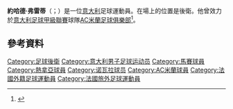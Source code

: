 {{Infobox football biography
| name        = 約哈德·弗雷蒂
| birth_date  = {{Birth date and age|1994|5|30|df=yes}}
| birth_place = [[法國|法國]][[馬賽|馬賽]]
| height      = 1.83 m
| position    = [[後衛|後衛]]
| currentclub = 
| clubnumber  = 
| youthyears1 = | youthclubs1 = [[馬賽奧林匹克|馬賽]]<ref>{{cite news|url=https://www.om.net/actualites/149165/les-13-ans-gagnent-la-coupe-cremieux|title=Les 13 ans gagnent la coupe Crémieux|date=16 June 2008|accessdate=3 May 2015|publisher=Olympique de Marseille|language=fr}}{{Dead link|date=2020年4月 |bot=InternetArchiveBot |fix-attempted=yes }}</ref>
| youthyears2 = {{0|0000}}–2012 | youthclubs2 = [[熱拿亞木球及足球會|熱拿亞]]
| youthyears3 = 2012 | youthclubs3 = → [[路華拿足球會|路華拿]] (外借)
| youthyears4 = 2012–2013 | youthclubs4 = [[AC米蘭|AC米蘭]]
| years1      = 2013–2015 | caps1  = 0  | goals1  = 0 | clubs1  = [[AC米蘭|AC米蘭]]
| years2      = 2013–2014 | caps2  = 9  | goals2  = 0 | clubs2  = → [[賓尼雲圖足球會|賓尼雲圖]] (外借)
| years3      = 2014–2015 | caps3  = 12 | goals3  = 1 | clubs3  = → [[史帕爾2013|史帕爾]] (外借)
| years4      = 2015      | caps4  = 15 | goals4  = 0 | clubs4  = → [[馬泰拉足球會|馬泰拉]] (外借)
| years5      = 2016      | caps5  = 17 | goals5  = 0 | clubs5  = [[艾賓奴列夫足球會|艾賓奴列夫]]
| years6      = 2016–2017 | caps6  = 17 | goals6  = 1 | clubs6  = [[克雷莫納體育會|克雷莫納]]
| years7      = 2017–2018 | caps7  = 11 | goals7  = 0 | clubs7  = [[特拉納足球會|特拉納]]
| years8      = 2018–2019 | caps8  = 0  | goals8  = 0 | clubs8  = [[S.S._Teramo_Calcio|Teramo]]
| years9      = 2019      | caps9  = 0  | goals9  = 0 | clubs9  = [[盧切塞利伯塔斯1905體育會|盧切塞利伯塔斯]]
| years10     = 2019      | caps10 = 8  | goals10 = 0 | clubs10 = [[古比奧足球會|古比奧]]
| nationalyears1 = 2012–2013 | nationalcaps1 = 2 |nationalgoals1 = 0 | nationalteam1 = [[意大利19歲以下足球代表隊|意大利U19]]<ref name=FIGC/>
| nationalyears2 = 2013      | nationalcaps2 = 5 |nationalgoals2 = 0 | nationalteam2 = [[意大利20歲以下足球代表隊|意大利U20]]<ref name=FIGC>{{cite web|url=http://www.figc.it/nazionali/DettaglioConvocato?codiceConvocato=3915&squadra=9|title=Nazionale in cifre|date=c. 2013|publisher=FIGC|language=it|archiveurl=https://web.archive.org/web/20160304212845/http://www.figc.it/nazionali/DettaglioConvocato?codiceConvocato=3915&squadra=9|archivedate=4 March 2016}}</ref>
| club-update = 14:58, 21 May 2019 (UTC)
| nationalteam-update = 
}}
'''約哈德·弗雷蒂'''（{{lang-it|Johad Ferretti}}；{{bd|1994年|5月30日}}）是一位[[意大利|意大利]]足球運動員。在場上的位置是後衛。他曾效力於[[意大利足球甲級聯賽|意大利足球甲級聯賽]]球隊[[AC米蘭足球俱樂部|AC米蘭足球俱樂部]]<ref>{{cite news|url=http://www.materacalcio.it/ufficiale-columella-inizia-con-i-botti-ne-ufficializza-due/|title=Ufficiale - Columella inizia con i botti: ne ufficializza due|date=10 January 2015|accessdate=11 January 2015|publisher=Matera Calcio|language=it|deadurl=yes|archiveurl=https://web.archive.org/web/20150118030701/http://www.materacalcio.it/ufficiale-columella-inizia-con-i-botti-ne-ufficializza-due/|archivedate=2015年1月18日}}</ref>。

==參考資料==
{{Reflist}}

{{DEFAULTSORT:Ferretti, Johad}}
[[Category:足球後衛|Category:足球後衛]]
[[Category:意大利男子足球运动员|Category:意大利男子足球运动员]]
[[Category:馬賽球員|Category:馬賽球員]]
[[Category:熱拿亞球員|Category:熱拿亞球員]]
[[Category:诺瓦拉球员|Category:诺瓦拉球员]]
[[Category:AC米蘭球員|Category:AC米蘭球員]]
[[Category:法國外籍足球運動員|Category:法國外籍足球運動員]]
[[Category:法國旅外足球運動員|Category:法國旅外足球運動員]]


{{Sport-bio-stub}}